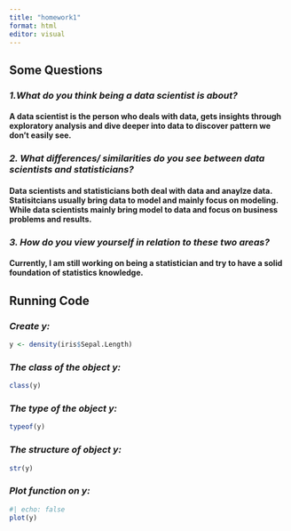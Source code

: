 ---
title: "homework1"
format: html
editor: visual
---

##  Some Questions

### *1.What do you think being a data scientist is about?*

#### A data scientist is the person who deals with data, gets insights through exploratory analysis and dive deeper into data to discover pattern we don't easily see.

### *2. What differences/ similarities do you see between data scientists and statisticians?*

#### Data scientists and statisticians both deal with data and anaylze data. Statisitcians usually bring data to model and mainly focus on modeling. While data scientists mainly bring model to data and focus on business problems and results.

### *3. How do you view yourself in relation to these two areas?*

#### Currently, I am still working on being a statistician and try to have a solid foundation of statistics knowledge.

## Running Code

### *Create y:*

```{r}
y <- density(iris$Sepal.Length)
```

### *The class of the object y:*

```{r}
class(y)
```

### *The type of the object y:*

```{r}
typeof(y)
```

### *The structure of object y:*

```{r}
str(y)
```

### *Plot function on y:*

```{r}
#| echo: false
plot(y)
```
